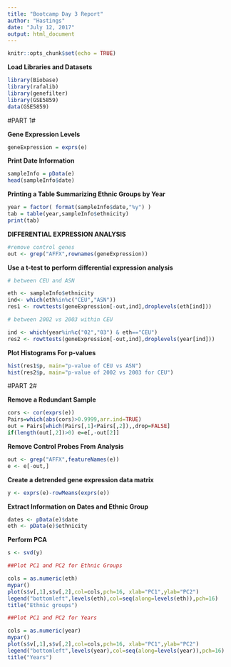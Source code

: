 ```yaml
---
title: "Bootcamp Day 3 Report"
author: "Hastings"
date: "July 12, 2017"
output: html_document
---
```


```r
knitr::opts_chunk$set(echo = TRUE)
```

**Load Libraries and Datasets**

```r
library(Biobase)
library(rafalib)
library(genefilter)
library(GSE5859)
data(GSE5859)
```

#PART 1#


**Gene Expression Levels**

```r
geneExpression = exprs(e)
```

**Print Date Information**

```r
sampleInfo = pData(e)
head(sampleInfo$date)
```

**Printing a Table Summarizing Ethnic Groups by Year** 

```r
year = factor( format(sampleInfo$date,"%y") )
tab = table(year,sampleInfo$ethnicity)
print(tab)
```

**DIFFERENTIAL EXPRESSION ANALYSIS**

```r

#remove control genes
out <- grep("AFFX",rownames(geneExpression))
```

**Use a t-test to perform differential expression analysis**

```r
# between CEU and ASN

eth <- sampleInfo$ethnicity
ind<- which(eth%in%c("CEU","ASN"))
res1 <- rowttests(geneExpression[-out,ind],droplevels(eth[ind]))

# between 2002 vs 2003 within CEU

ind <- which(year%in%c("02","03") & eth=="CEU")
res2 <- rowttests(geneExpression[-out,ind],droplevels(year[ind]))
```

**Plot Histograms For p-values** 

```r
hist(res1$p, main="p-value of CEU vs ASN")
hist(res2$p, main="p-value of 2002 vs 2003 for CEU")
```

#PART 2#


**Remove a Redundant Sample**

```r
cors <- cor(exprs(e))
Pairs=which(abs(cors)>0.9999,arr.ind=TRUE)
out = Pairs[which(Pairs[,1]<Pairs[,2]),,drop=FALSE]
if(length(out[,2])>0) e=e[,-out[2]]
```

**Remove Control Probes From Analysis** 

```r
out <- grep("AFFX",featureNames(e))
e <- e[-out,]
```

**Create a detrended gene expression data matrix**

```r
y <- exprs(e)-rowMeans(exprs(e))
```

**Extract Information on Dates and Ethnic Group** 

```r
dates <- pData(e)$date
eth <- pData(e)$ethnicity
```

**Perform PCA**

```r
s <- svd(y)

##Plot PC1 and PC2 for Ethnic Groups

cols = as.numeric(eth)
mypar()
plot(s$v[,1],s$v[,2],col=cols,pch=16, xlab="PC1",ylab="PC2")
legend("bottomleft",levels(eth),col=seq(along=levels(eth)),pch=16)
title("Ethnic groups")

##Plot PC1 and PC2 for Years

cols = as.numeric(year)
mypar()
plot(s$v[,1],s$v[,2],col=cols,pch=16, xlab="PC1",ylab="PC2")
legend("bottomleft",levels(year),col=seq(along=levels(year)),pch=16)
title("Years")
```

